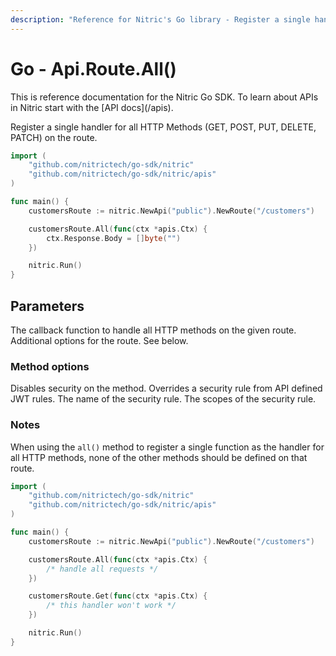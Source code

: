 ```yaml
---
description: "Reference for Nitric's Go library - Register a single handler for all HTTP Methods (GET, POST, PUT, DELETE, PATCH) on the route."
---
```


# Go - Api.Route.All()

<Note>
  This is reference documentation for the Nitric Go SDK. To learn about APIs in
  Nitric start with the [API docs](/apis).
</Note>

Register a single handler for all HTTP Methods (GET, POST, PUT, DELETE, PATCH) on the route.

```go
import (
	"github.com/nitrictech/go-sdk/nitric"
	"github.com/nitrictech/go-sdk/nitric/apis"
)

func main() {
	customersRoute := nitric.NewApi("public").NewRoute("/customers")

	customersRoute.All(func(ctx *apis.Ctx) {
		ctx.Response.Body = []byte("")
	})

	nitric.Run()
}
```

## Parameters

<Properties>
  <Property name="handler" required type="interface{}">
    The callback function to handle all HTTP methods on the given route.
  </Property>
  <Property name="options" type="...MethodOption">
    Additional options for the route. See below.
  </Property>
</Properties>

### Method options

<Properties>
  <Property name="WithNoMethodSecurity()" type="MethodOption">
    Disables security on the method.
  </Property>
  <Property name="WithMethodSecurity()" type="MethodOption">
    Overrides a security rule from API defined JWT rules.
    <Properties nested>
      <Property name="name" required type="string">
        The name of the security rule.
      </Property>
      <Property name="scopes" required type="[]string">
        The scopes of the security rule.
      </Property>
    </Properties>
  </Property>
</Properties>

### Notes

When using the `all()` method to register a single function as the handler for all HTTP methods, none of the other methods should be defined on that route.

```go
import (
	"github.com/nitrictech/go-sdk/nitric"
	"github.com/nitrictech/go-sdk/nitric/apis"
)

func main() {
	customersRoute := nitric.NewApi("public").NewRoute("/customers")

	customersRoute.All(func(ctx *apis.Ctx) {
		/* handle all requests */
	})

	customersRoute.Get(func(ctx *apis.Ctx) {
		/* this handler won't work */
	})

	nitric.Run()
}
```
